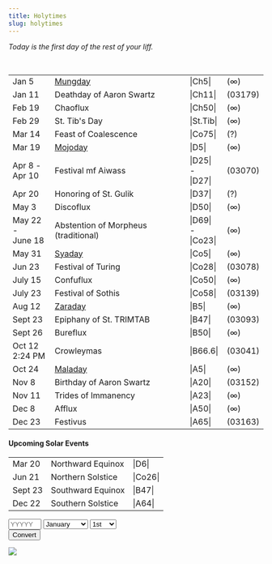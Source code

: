 ```yaml
---
title: Holytimes
slug: holytimes
---
```


_<span id="ddate">Today is the first day of the rest of your liff.</span>_

<br /><table width="100%">

<tr><td className="nowrap">Jan 5</td><td><a href="/read/beati#hongmeng">Mungday</a></td><td>|Ch5|</td><td>(∞)</td></tr>
<tr><td className="nowrap">Jan 11</td><td>Deathday of Aaron Swartz</td><td>|Ch11|</td><td>(03179)</td></tr>
<tr><td className="nowrap">Feb 19</td><td>Chaoflux</td><td>|Ch50|</td><td>(∞)</td></tr>
<tr><td className="nowrap">Feb 29</td><td>St. Tib's Day</td><td>|St.Tib|</td><td>(∞)</td></tr>
<tr><td className="nowrap">Mar 14</td><td>Feast of Coalescence</td><td>|Co75|</td><td>(?)</td></tr>
<tr><td className="nowrap">Mar 19</td><td><a href="/read/beati#vanvanmojo">Mojoday</a></td><td>|D5|</td><td>(∞)</td></tr>
<tr><td className="nowrap">Apr 8 -<br />Apr 10</td><td>Festival mf Aiwass</td><td>|D25| -<br />|D27|</td><td>(03070)</td></tr>
<tr><td className="nowrap">Apr 20</td><td>Honoring of St. Gulik</td><td>|D37|</td><td>(?)</td></tr>
<tr><td className="nowrap">May 3</td><td>Discoflux</td><td>|D50|</td><td>(∞)</td></tr>
<tr><td className="nowrap">May 22 -<br />June 18</td><td>Abstention of Morpheus (traditional)</td><td>|D69| -<br />|Co23|</td><td>(∞)</td></tr>
<tr><td className="nowrap">May 31</td><td><a href="/read/beati#srisyadasti">Syaday</a></td><td>|Co5|</td><td>(∞)</td></tr>
<tr><td className="nowrap">Jun 23</td><td>Festival of Turing</td><td>|Co28|</td><td>(03078)</td></tr>
<tr><td className="nowrap">July 15</td><td>Confuflux</td><td>|Co50|</td><td>(∞)</td></tr>
<tr><td className="nowrap">July 23</td><td>Festival of Sothis</td><td>|Co58|</td><td>(03139)</td></tr>
<tr><td className="nowrap">Aug 12</td><td><a href="/read/beati#zarathud">Zaraday</a></td><td>|B5|</td><td>(∞)</td></tr>
<tr><td className="nowrap">Sept 23</td><td>Epiphany of St. TRIMTAB</td><td>|B47|</td><td>(03093)</td></tr>
<tr><td className="nowrap">Sept 26</td><td>Bureflux</td><td>|B50|</td><td>(∞)</td></tr>
<tr><td className="nowrap">Oct 12<br />2:24 PM</td><td>Crowleymas</td><td>|B66.6|</td><td>(03041)</td></tr>
<tr><td className="nowrap">Oct 24</td><td><a href="/read/beati#mal-1">Maladay</a></td><td>|A5|</td><td>(∞)</td></tr>
<tr><td className="nowrap">Nov 8</td><td>Birthday of Aaron Swartz</td><td>|A20|</td><td>(03152)</td></tr>
<tr><td className="nowrap">Nov 11</td><td>Trides of Immanency</td><td>|A23|</td><td>(∞)</td></tr>
<tr><td className="nowrap">Dec 8</td><td>Afflux</td><td>|A50|</td><td>(∞)</td></tr>
<tr><td className="nowrap">Dec 23</td><td>Festivus</td><td>|A65|</td><td>(03163)</td></tr>
</table>

#### Upcoming Solar Events

<table width="100%">
  <tr>
    <td>Mar 20</td>
    <td>Northward Equinox</td>
    <td>|D6|</td>
  </tr>
  <tr>
    <td>Jun 21</td>
    <td>Northern Solstice</td>
    <td>|Co26|</td>
  </tr>
  <tr>
    <td>Sept 23</td>
    <td>Southward Equinox</td>
    <td>|B47|</td>
  </tr>
  <tr>
    <td>Dec 22</td>
    <td>Southern Solstice</td>
    <td>|A64|</td>
  </tr>
</table>

<div className="well">
  <form onsubmit="findDdate(this); return false;">
    <input
      type="text"
      maxlength="5"
      size="5"
      name="year"
      placeholder="YYYYY"
      id="dyear"
    ></input>
    <select name="month">
      <option value="0">January</option>
      <option value="1">February</option>
      <option value="2">March</option>
      <option value="3">April</option>
      <option value="4">May</option>
      <option value="5">June</option>
      <option value="6">July</option>
      <option value="7">August</option>
      <option value="8">September</option>
      <option value="9">October</option>
      <option value="10">November</option>
      <option value="11">December</option>
    </select>
    <select name="day">
      <option value="1">1st</option>
      <option value="2">2nd</option>
      <option value="3">3rd</option>
      <option value="4">4th</option>
      <option value="5">5th</option>
      <option value="6">6th</option>
      <option value="7">7th</option>
      <option value="8">8th</option>
      <option value="9">9th</option>
      <option value="10">10th</option>
      <option value="11">11th</option>
      <option value="12">12th</option>
      <option value="13">13th</option>
      <option value="14">14th</option>
      <option value="15">15th</option>
      <option value="16">16th</option>
      <option value="17">17th</option>
      <option value="18">18th</option>
      <option value="19">19th</option>
      <option value="20">20th</option>
      <option value="21">21st</option>
      <option value="22">22nd</option>
      <option value="23">23rd</option>
      <option value="24">24th</option>
      <option value="25">25th</option>
      <option value="26">26th</option>
      <option value="27">27th</option>
      <option value="28">28th</option>
      <option value="29">29th</option>
      <option value="30">30th</option>
      <option value="31">31st</option>
    </select>
    <br />
    <input type="submit" value="Convert"></input>
    <br />
    <div className="results"></div>
  </form>
</div>

<img
  src="/image/time.jpg"
  data-link="https://secure.flickr.com/photos/5tein/1100742634/"
  data-source="Mr_Stein - Flickr"
  className="flush"
  data-license="https://creativecommons.org/licenses/by-nc-sa/2.0/"
/>
